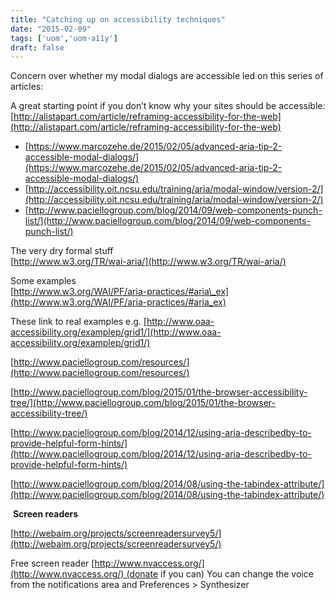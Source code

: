 ```yaml
---
title: "Catching up on accessibility techniques"
date: "2015-02-09"
tags: ['uom','uom-a11y']
draft: false
---
```


Concern over whether my modal dialogs are accessible led on this series of articles:

A great starting point if you don’t know why your sites should be accessible:  
[http://alistapart.com/article/reframing-accessibility-for-the-web](http://alistapart.com/article/reframing-accessibility-for-the-web)

- [https://www.marcozehe.de/2015/02/05/advanced-aria-tip-2-accessible-modal-dialogs/](https://www.marcozehe.de/2015/02/05/advanced-aria-tip-2-accessible-modal-dialogs/)
- [http://accessibility.oit.ncsu.edu/training/aria/modal-window/version-2/](http://accessibility.oit.ncsu.edu/training/aria/modal-window/version-2/)
- [http://www.paciellogroup.com/blog/2014/09/web-components-punch-list/](http://www.paciellogroup.com/blog/2014/09/web-components-punch-list/)

The very dry formal stuff  
[http://www.w3.org/TR/wai-aria/](http://www.w3.org/TR/wai-aria/)

Some examples  
[http://www.w3.org/WAI/PF/aria-practices/#aria\_ex](http://www.w3.org/WAI/PF/aria-practices/#aria_ex)

These link to real examples e.g. [http://www.oaa-accessibility.org/examplep/grid1/](http://www.oaa-accessibility.org/examplep/grid1/)

[http://www.paciellogroup.com/resources/](http://www.paciellogroup.com/resources/)

[http://www.paciellogroup.com/blog/2015/01/the-browser-accessibility-tree/](http://www.paciellogroup.com/blog/2015/01/the-browser-accessibility-tree/)

[http://www.paciellogroup.com/blog/2014/12/using-aria-describedby-to-provide-helpful-form-hints/](http://www.paciellogroup.com/blog/2014/12/using-aria-describedby-to-provide-helpful-form-hints/)

[http://www.paciellogroup.com/blog/2014/08/using-the-tabindex-attribute/](http://www.paciellogroup.com/blog/2014/08/using-the-tabindex-attribute/)

 **Screen readers**

[http://webaim.org/projects/screenreadersurvey5/](http://webaim.org/projects/screenreadersurvey5/)

Free screen reader [http://www.nvaccess.org/](http://www.nvaccess.org/) (donate if you can) You can change the voice from the notifications area and Preferences > Synthesizer
